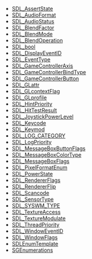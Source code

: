<!-- BEGIN CATEGORY LIST -->
* [[SDL_AssertState]]
* [[SDL_AudioFormat]]
* [[SDL_AudioStatus]]
* [[SDL_BlendFactor]]
* [[SDL_BlendMode]]
* [[SDL_BlendOperation]]
* [[SDL_bool]]
* [[SDL_DisplayEventID]]
* [[SDL_EventType]]
* [[SDL_GameControllerAxis]]
* [[SDL_GameControllerBindType]]
* [[SDL_GameControllerButton]]
* [[SDL_GLattr]]
* [[SDL_GLcontextFlag]]
* [[SDL_GLprofile]]
* [[SDL_HintPriority]]
* [[SDL_HitTestResult]]
* [[SDL_JoystickPowerLevel]]
* [[SDL_Keycode]]
* [[SDL_Keymod]]
* [[SDL_LOG_CATEGORY]]
* [[SDL_LogPriority]]
* [[SDL_MessageBoxButtonFlags]]
* [[SDL_MessageBoxColorType]]
* [[SDL_MessageBoxFlags]]
* [[SDL_PixelFormatEnum]]
* [[SDL_PowerState]]
* [[SDL_RendererFlags]]
* [[SDL_RendererFlip]]
* [[SDL_Scancode]]
* [[SDL_SensorType]]
* [[SDL_SYSWM_TYPE]]
* [[SDL_TextureAccess]]
* [[SDL_TextureModulate]]
* [[SDL_ThreadPriority]]
* [[SDL_WindowEventID]]
* [[SDL_WindowFlags]]
* [[SDLEnumTemplate]]
* [[SGEnumerations]]
<!-- END CATEGORY LIST -->
